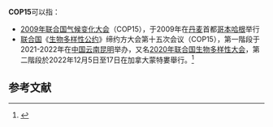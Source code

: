 '''COP15'''可以指：

*[[2009年联合国气候变化大会|2009年联合国气候变化大会]]（COP15），于2009年在[[丹麦|丹麦]]首都[[哥本哈根|哥本哈根]]举行
*[[联合国|联合国]]《[[生物多样性公约|生物多样性公约]]》缔约方大会第十五次会议（COP15），第一階段于2021-2022年在[[中国|中国]][[云南|云南]][[昆明|昆明]]举办，又名[[2020年联合国生物多样性大会|2020年联合国生物多样性大会]]，第二階段於2022年12月5日至17日在加拿大蒙特婁舉行。<ref>{{cite web |title=2020年联合国生物多样性大会 |url=https://www.cop15news.com/ |website=cop15news.com |publisher=COP15新闻中心 |access-date=2021-09-28 |archive-date=2022-03-31 |archive-url=https://web.archive.org/web/20220331100532/https://www.cop15news.com/ }}</ref>

==参考文献==
{{Reflist}}

{{Disambiguation|Cat=字母数字组合消歧义}}